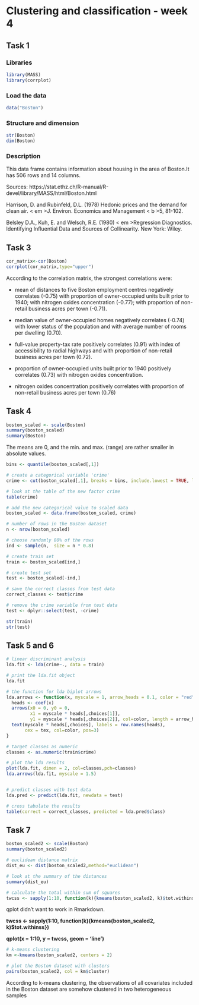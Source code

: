 # Clustering and classification - week 4

## Task 1

### Libraries
```r
library(MASS)
library(corrplot)
```

### Load the data
```r
data("Boston")
```

### Structure and dimension

```r
str(Boston)
dim(Boston)
```

### Description
This data frame contains information about housing in the area of Boston.It has 506 rows and 14 columns.

Sources:
https://stat.ethz.ch/R-manual/R-devel/library/MASS/html/Boston.html

Harrison, D. and Rubinfeld, D.L. (1978) Hedonic prices and the demand for clean air. < em >J. Environ. Economics and Management < b >5, 81-102.

Belsley D.A., Kuh, E. and Welsch, R.E. (1980) < em >Regression Diagnostics. Identifying Influential Data and Sources of Collinearity. New York: Wiley.

## Task 3

```r
cor_matrix<-cor(Boston)
corrplot(cor_matrix,type="upper")
```

According to the correlation matrix, the strongest correlations were:

- mean of distances to five Boston employment centres negatively correlates (-0.75) with proportion of owner-occupied units built prior to 1940; with nitrogen oxides concentration (-0.77); with proportion of non-retail business acres per town (-0.71).

- median value of owner-occupied homes negatively correlates (-0.74) with lower status of the population and with average number of rooms per dwelling (0.70).

- full-value property-tax rate positively correlates (0.91) with index of accessibility to radial highways
and with proportion of non-retail business acres per town (0.72).

- proportion of owner-occupied units built prior to 1940 positively correlates (0.73) with nitrogen oxides concentration.

- nitrogen oxides concentration positively correlates with proportion of non-retail business acres per town (0.76)

## Task 4

```r
boston_scaled <- scale(Boston)
summary(boston_scaled)
summary(Boston)
```

The means are 0, and the min. and max. (range) are rather smaller in absolute values. 

```r
bins <- quantile(boston_scaled[,1])

# create a categorical variable 'crime'
crime <- cut(boston_scaled[,1], breaks = bins, include.lowest = TRUE, label=c("low","med_low","med_high","high"))

# look at the table of the new factor crime
table(crime)

# add the new categorical value to scaled data
boston_scaled <- data.frame(boston_scaled, crime)

# number of rows in the Boston dataset 
n <- nrow(boston_scaled)

# choose randomly 80% of the rows
ind <- sample(n,  size = n * 0.8)

# create train set
train <- boston_scaled[ind,]

# create test set 
test <- boston_scaled[-ind,]

# save the correct classes from test data
correct_classes <- test$crime

# remove the crime variable from test data
test <- dplyr::select(test, -crime)

str(train)
str(test)
```


## Task 5 and 6

```r
# linear discriminant analysis
lda.fit <- lda(crime~., data = train)

# print the lda.fit object
lda.fit

# the function for lda biplot arrows
lda.arrows <- function(x, myscale = 1, arrow_heads = 0.1, color = "red", tex = 0.75, choices = c(1,2)){
  heads <- coef(x)
  arrows(x0 = 0, y0 = 0, 
         x1 = myscale * heads[,choices[1]], 
         y1 = myscale * heads[,choices[2]], col=color, length = arrow_heads)
  text(myscale * heads[,choices], labels = row.names(heads), 
       cex = tex, col=color, pos=3)
}

# target classes as numeric
classes <- as.numeric(train$crime)

# plot the lda results
plot(lda.fit, dimen = 2, col=classes,pch=classes)
lda.arrows(lda.fit, myscale = 1.5)


# predict classes with test data
lda.pred <- predict(lda.fit, newdata = test)

# cross tabulate the results
table(correct = correct_classes, predicted = lda.pred$class)

```


## Task 7

```r
boston_scaled2 <- scale(Boston)
summary(boston_scaled2)

# euclidean distance matrix
dist_eu <- dist(boston_scaled2,method="euclidean")

# look at the summary of the distances
summary(dist_eu)

# calculate the total within sum of squares
twcss <- sapply(1:10, function(k){kmeans(boston_scaled2, k)$tot.withinss})

```
qplot didn't want to work in Rmarkdown.

**twcss <- sapply(1:10, function(k){kmeans(boston_scaled2, k)$tot.withinss})**

**qplot(x = 1:10, y = twcss, geom = 'line')**

```r

# k-means clustering
km <-kmeans(boston_scaled2, centers = 2)

# plot the Boston dataset with clusters
pairs(boston_scaled2, col = km$cluster)
```

According to k-means clustering, the observations of all covariates included in the Boston dataset are somehow clustered in two heterogeneous samples














